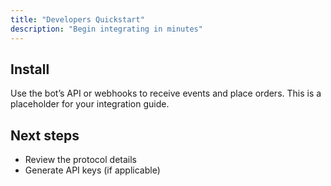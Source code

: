 ```yaml
---
title: "Developers Quickstart"
description: "Begin integrating in minutes"
---
```


## Install

Use the bot’s API or webhooks to receive events and place orders. This is a placeholder for your integration guide.

## Next steps

- Review the protocol details
- Generate API keys (if applicable)

<Card title="Protocol" icon="diagram-project" href="/developers/protocol" />

